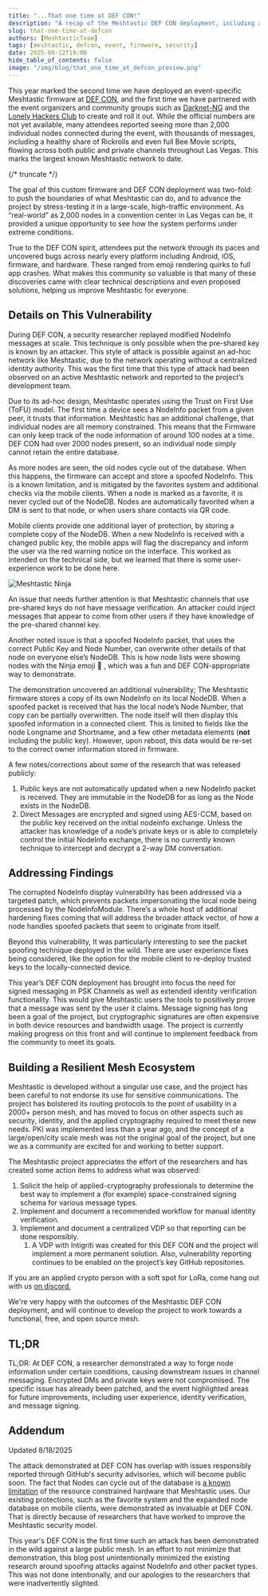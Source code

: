 ```yaml
---
title: "...That one time at DEF CON!"
description: "A recap of the Meshtastic DEF CON deployment, including a vulnerability demonstration and the project's response."
slug: that-one-time-at-defcon
authors: [MeshtasticTeam]
tags: [meshtastic, defcon, event, firmware, security]
date: 2025-08-12T19:00
hide_table_of_contents: false
image: "/img/blog/that_one_time_at_defcon_preview.png"
---
```



This year marked the second time we have deployed an event-specific Meshtastic firmware at [DEF CON](https://defcon.org), and the first time we have partnered with the event organizers and community groups such as [Darknet-NG](https://darknet-ng.network) and the [Lonely Hackers Club](https://lonelyhackers.club) to create and roll it out. While the official numbers are not yet available, many attendees reported seeing more than 2,000 individual nodes connected during the event, with thousands of messages, including a healthy share of Rickrolls and even full Bee Movie scripts, flowing across both public and private channels throughout Las Vegas. This marks the largest known Meshtastic network to date.

{/* truncate */}

The goal of this custom firmware and DEF CON deployment was two-fold: to push the boundaries of what Meshtastic can do, and to advance the project by stress-testing it in a large-scale, high-traffic environment. As “real-world” as 2,000 nodes in a convention center in Las Vegas can be, it provided a unique opportunity to see how the system performs under extreme conditions.

True to the DEF CON spirit, attendees put the network through its paces and uncovered bugs across nearly every platform including Android, iOS, firmware, and hardware. These ranged from emoji rendering quirks to full app crashes. What makes this community so valuable is that many of these discoveries came with clear technical descriptions and even proposed solutions, helping us improve Meshtastic for everyone.

## Details on This Vulnerability

During DEF CON, a security researcher replayed modified NodeInfo messages at scale. This technique is only possible when the pre-shared key is known by an attacker. This style of attack is possible against an ad-hoc network like Meshtastic, due to the network operating without a centralized identity authority. This was the first time that this type of attack had been observed on an active Meshtastic network and reported to the project’s development team.

Due to its ad-hoc design, Meshtastic operates using the Trust on First Use (ToFU) model. The first time a device sees a NodeInfo packet from a given peer, it trusts that information. Meshtastic has an additional challenge, that individual nodes are all memory constrained. This means that the Firmware can only keep track of the node information of around 100 nodes at a time. DEF CON had over 2000 nodes present, so an individual node simply cannot retain the entire database.

As more nodes are seen, the old nodes cycle out of the database. When this happens, the firmware can accept and store a spoofed NodeInfo. This is a known limitation, and is mitigated by the favorites system and additional checks via the mobile clients. When a node is marked as a favorite, it is never cycled out of the NodeDB. Nodes are automatically favorited when a DM is sent to that node, or when users share contacts via QR code.

<ReactPlayer
  url="https://youtube.com/shorts/6EfMNJqs7Qs"
  title="Share Contact via QR Code in the Meshtastic iOS App"
  controls
  width="315px"
  height="560px"
/>

Mobile clients provide one additional layer of protection, by storing a complete copy of the NodeDB. When a new NodeInfo is received with a changed public key, the mobile apps will flag the discrepancy and inform the user via the red warning notice on the interface. This worked as intended on the technical side, but we learned that there is some user-experience work to be done here.

![Meshtastic Ninja](/img/blog/meshtastic_ninja.webp)

An issue that needs further attention is that Meshtastic channels that use pre-shared keys do not have message verification. An attacker could inject messages that appear to come from other users if they have knowledge of the pre-shared channel key.

Another noted issue is that a spoofed NodeInfo packet, that uses the correct Public Key and Node Number, can overwrite other details of that node on everyone else’s NodeDB. This is how node lists were showing nodes with the Ninja emoji **🥷** , which was a fun and DEF CON-appropriate way to demonstrate.

The demonstration uncovered an additional vulnerability; The Meshtastic firmware stores a copy of its own NodeInfo on its local NodeDB. When a spoofed packet is received that has the local node’s Node Number, that copy can be partially overwritten. The node itself will then display this spoofed information in a connected client. This is limited to fields like the node Longname and Shortname, and a few other metadata elements (**not** including the public key). However, upon reboot, this data would be re-set to the correct owner information stored in firmware.

A few notes/corrections about some of the research that was released publicly:

1. Public keys are not automatically updated when a new NodeInfo packet is received. They are immutable in the NodeDB for as long as the Node exists in the NodeDB.
2. Direct Messages are encrypted and signed using AES-CCM, based on the public key received on the initial nodeinfo exchange. Unless the attacker has knowledge of a node’s private keys or is able to completely control the initial NodeInfo exchange, there is no currently known technique to intercept and decrypt a 2-way DM conversation.

## Addressing Findings

The corrupted NodeInfo display vulnerability has been addressed via a targeted patch, which prevents packets impersonating the local node being processed by the NodeInfoModule. There’s a whole host of additional hardening fixes coming that will address the broader attack vector, of how a node handles spoofed packets that seem to originate from itself.

Beyond this vulnerability, It was particularly interesting to see the packet spoofing technique deployed in the wild. There are user experience fixes being considered, like the option for the mobile client to re-deploy trusted keys to the locally-connected device.

This year’s DEF CON deployment has brought into focus the need for signed messaging in PSK Channels as well as extended identity verification functionality. This would give Meshtastic users the tools to positively prove that a message was sent by the user it claims. Message signing has long been a goal of the project, but cryptographic signatures are often expensive in both device resources and bandwidth usage. The project is currently making progress on this front and will continue to implement feedback from the community to meet its goals.

## Building a Resilient Mesh Ecosystem

Meshtastic is developed without a singular use case, and the project has been careful to not endorse its use for sensitive communications. The project has bolstered its routing protocols to the point of usability in a 2000+ person mesh, and has moved to focus on other aspects such as security, identity, and the applied cryptography required to meet these new needs. PKI was implemented less than a year ago, and the concept of a large/open/city scale mesh was not the original goal of the project, but one we as a community are excited for and working to better support.

The Meshtastic project appreciates the effort of the researchers and has created some action items to address what was observed:

1. Solicit the help of applied-cryptography professionals to determine the best way to implement a (for example) space-constrained signing schema for various message types.
2. Implement and document a recommended workflow for manual identity verification.
3. Implement and document a centralized VDP so that reporting can be done responsibly.
   1. A VDP with Intigriti was created for this DEF CON and the project will implement a more permanent solution. Also, vulnerability reporting continues to be enabled on the project’s key GitHub repositories.

If you are an applied crypto person with a soft spot for LoRa, come hang out with us [on discord.](https://msh.to/discord)

We're very happy with the outcomes of the Meshtastic DEF CON deployment, and will continue to develop the project to work towards a functional, free, and open source mesh.

## TL;DR

TL;DR: At DEF CON, a researcher demonstrated a way to forge node information under certain conditions, causing downstream issues in channel messaging. Encrypted DMs and private keys were not compromised. The specific issue has already been patched, and the event highlighted areas for future improvements, including user experience, identity verification, and message signing.

## Addendum

Updated 8/18/2025

The attack demonstrated at DEF CON has overlap with issues responsibly reported through GitHub's security advisories, which will become public soon. The fact that Nodes can cycle out of the database is [a known limitation](https://meshtastic.org/docs/overview/encryption/limitations/) of the resource constrained hardware that Meshtastic uses. Our existing protections, such as the favorite system and the expanded node database on mobile clients, were demonstrated as invaluable at DEF CON. That is directly because of researchers that have worked to improve the Meshtastic security model.

This year's DEF CON is the first time such an attack has been demonstrated in the wild against a large public mesh. In an effort to not minimize that demonstration, this blog post unintentionally minimized the existing research around spoofing attacks against NodeInfo and other packet types. This was not done intentionally, and our apologies to the researchers that were inadvertently slighted.
